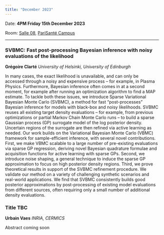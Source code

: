 ```yaml
---
title: "December 2023"
---
```


Date: **4PM Friday 15th December 2023**

Room: [Salle 08](../psc_rooms.qmd), [PariSanté Campus](https://maps.app.goo.gl/cpFoxoZgbT6HCV6x9)

------------------------------------------------------------------------

### SVBMC: Fast post-processing Bayesian inference with noisy evaluations of the likelihood

**Grégoire Clarté** *University of Helsinki, University of Edinburgh*

In many cases, the exact likelihood is unavailable, and can only be accessed through a noisy and expensive process -- for example, in Plasma Physics. Furthermore, Bayesian inference often comes in at a second moment, for example after running an optimization algorithm to find a MAP estimate. To tackle both these issues, we introduce Sparse Variational Bayesian Monte Carlo (SVBMC), a method for fast "post-processes" Bayesian inference for models with black-box and noisy likelihoods. SVBMC reuses all existing target density evaluations -- for example, from previous optimizations or partial Markov Chain Monte Carlo runs -- to build a sparse Gaussian process (GP) surrogate model of the log posterior density. Uncertain regions of the surrogate are then refined via active learning as needed. Our work builds on the Variational Bayesian Monte Carlo (VBMC) framework for sample-efficient inference, with several novel contributions. First, we make VBMC scalable to a large number of pre-existing evaluations via sparse GP regression, deriving novel Bayesian quadrature formulae and acquisition functions for active learning with sparse GPs. Second, we introduce noise shaping, a general technique to induce the sparse GP approximation to focus on high posterior density regions. Third, we prove theoretical results in support of the SVBMC refinement procedure. We validate our method on a variety of challenging synthetic scenarios and real-world applications. We find that SVBMC consistently builds good posterior approximations by post-processing of existing model evaluations from different sources, often requiring only a small number of additional density evaluations.

### Title TBC

**Urbain Vaes** *INRIA, CERMICS*

Abstract coming soon


